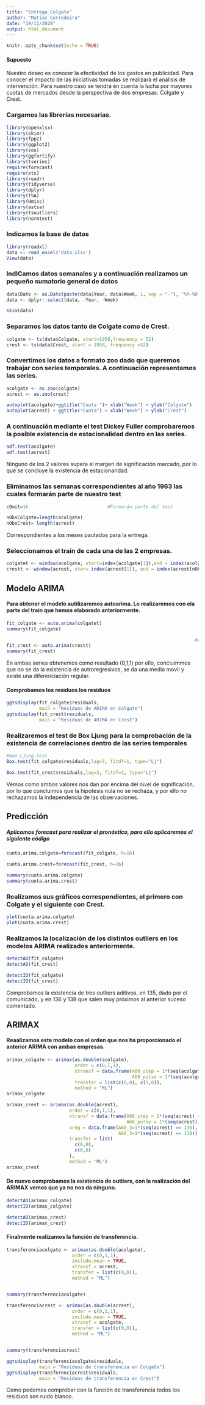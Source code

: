 ---
title: "Entrega_Colgate"
author: "Matias Corredoira"
date: "19/11/2020"
output: html_document
---

```{r setup, include=FALSE}
knitr::opts_chunk$set(echo = TRUE)
```

#### Supuesto
Nuestro deseo es conocer la efectividad de los gastos en publicidad. Para conocer el impacto de las iniciativas tomadas se realizará el análisis de intervención. Para nuestro caso se tendrá en cuenta la lucha por mayores cuotas de mercados desde la perspectiva de dos empresas: Colgate y Crest.

### Cargamos las librerías necesarias.

```{r,warning=FALSE,message=FALSE,echo=FALSE}
library(openxlsx)
library(skimr)
library(fpp2)
library(ggplot2)
library(zoo)
library(ggfortify)
library(tseries)
require(forecast)
require(xts)
library(readr)
library(tidyverse)
library(dplyr)
library(TSA)
library(Hmisc)
library(astsa)
library(tsoutliers)
library(normtest)
```



### Indicamos  la base de datos


```{r cars}
library(readxl)
data <- read_excel('data.xlsx')
View(data)
```


### IndICamos datos semanales y a continuación realizamos un pequeño sumatorio general de datos

```{r}
data$Date <- as.Date(paste(data$Year, data$Week, 1, sep = "-"), "%Y-%U-%u")
data <- dplyr::select(data, -Year, -Week)
```



```{r, echo=FALSE}
skim(data)
```


### Separamos los datos tanto de Colgate como de Crest.

```{r , echo=TRUE}
colgate <- ts(data$Colgate, start=1958,frequency = 52)
crest <- ts(data$Crest, start = 1958, frequency =52)
```



### Convertimos los datos a formato zoo dado que queremos trabajar con series temporales. A continuación representamos las series.

```{r , echo=TRUE}
acolgate <- as.zoo(colgate)
acrest <- as.zoo(crest)
```




```{r , echo=FALSE}
autoplot(acolgate)+ggtitle("Cuota ")+ xlab("Week") + ylab("Colgate")
autoplot(acrest) + ggtitle("Cuota") + xlab("Week") + ylab("Crest")
```




### A continuación mediante el test Dickey Fuller comprobaremos la posible existencia de estacionalidad dentro en las series.


```{r, warning=FALSE}
adf.test(acolgate)
adf.test(acrest)
```


Ninguno de los 2 valores supera el margen de significación marcado, por lo que se concluye la  existencia de estacionaridad. 







### Eliminamos las semanas correspondientes al año 1963 las cuales formarán parte de nuestro test

```{r , echo=TRUE}
cOmit=16                             #Formarán parte del test

nObsColgate=length(acolgate)
nObsCrest= length(acrest)
```

Correspondientes a los meses pautados para la entrega.


### Seleccionamos el train de cada una de las 2 empresas.

```{r , echo=TRUE}
colgatet <- window(acolgate, start=index(acolgate[1]),end = index(acolgate[nObsColgate- cOmit]))
crestt <- window(acrest, star= index(acrest[1]), end = index(acrest[nObsCrest-cOmit]))

```



## Modelo ARIMA 

#### Para obtener el modelo autilizaremos autoarima. Lo realizaremos con ela parte del train que hemos elaborado anteriormente.


```{r , echo=FALSE}
fit_colgate <- auto.arima(colgatet) 
summary(fit_colgate)

                                                                     #Automatización de los coeficientes
fit_crest <- auto.arima(crestt)
summary(fit_crest)

```

En ambas series obtenemos como resultado (0,1,1) por ello, concluimmos que no se da la existencia de autroregresivos, se da una media movil y existe una diferenciación regular.

#### Comprobamos los residuos los residuos

```{r , echo=FALSE}
ggtsdisplay(fit_colgate$residuals,
            main = "Residuos de ARIMA en Colgate") 
ggtsdisplay(fit_crest$residuals,
            main = "Residuos de ARIMA en Crest") 
```





### Realizaremos el test de Box Ljung para la comprobación de la existencia de correlaciones dentro de las series temporales


```{r}
#box-Ljung Test
Box.test(fit_colgate$residuals,lag=3, fitdf=1, type="Lj")

Box.test(fit_crest$residuals,lag=3, fitdf=1, type="Lj")
```

Vemos como ambos valores nos dan por encima del nivel de significación, por lo que concluimos que la hipotesis nula no se rechaza, y por ello no rechazamos la independencia de las observaciones.





## Predicción

##### Aplicamos forecast para realizar el pronóstico, para ello aplicaremos el siguiente código

```{r , include = FALSE}
cuota.arima.colgate=forecast(fit_colgate, h=16)

cuota.arima.crest=forecast(fit_crest, h=16)
```


```{r, echo=FALSE, include = FALSE}
summary(cuota.arima.colgate)
summary(cuota.arima.crest)
```


### Realizamos sus gráficos correspondientes, el primero con Colgate y el siguiente con Crest.

```{r , echo=FALSE}

plot(cuota.arima.colgate)
plot(cuota.arima.crest)

```





### Realizamos la localización de los distintos outliers en los modelos ARIMA realizados anteriormente.

```{r , echo=FALSE}
detectAO(fit_colgate) 
detectAO(fit_crest) 

detectIO(fit_colgate) 
detectIO(fit_crest)
```

Comprobamos la existencia de tres outliers aditivos, en 135, dado por el comunicado, y en 136 y 138 que salen muy próximos al anterior suceso comentado.



## ARIMAX

#### Reaalizamos este modelo con el orden que nos ha proporcionado el anterior ARIMA con ambas empresas.

```{r , echo=FALSE}
arimax_colgate <- arimax(as.double(acolgate), 
                         order = c(0,1,1),
                         xtransf = data.frame(A60_step = 1*(seq(acolgate) ),
                                              A60_pulse = 1*(seq(acolgate))),
                         transfer = list(c(0,0), c(1,0)),
                         method = "ML")
arimax_colgate
```



```{r , echo=FALSE}
arimax_crest <- arimax(as.double(acrest), 
                       order = c(0,1,1),
                       xtransf = data.frame(A60_step = 1*(seq(acrest) >= 135 ),
                                            A60_pulse = 1*(seq(acrest) )),
                       xreg = data.frame(A60_3=1*(seq(acrest) == 136),
                                         A60_3=1*(seq(acrest) == 138)),
                       transfer = list(
                         c(0,0),
                         c(0,0)
                       ),
                       method = 'ML')
arimax_crest
```



#### De nuevo comprobamos la existencia de outliers, con la realización del ARIMAX vemos que ya no nos da ninguno.

```{r , echo=FALSE}
detectAO(arimax_colgate) 
detectIO(arimax_colgate) 

detectAO(arimax_crest)
detectIO(arimax_crest)
```





#### Finalmente realizamos la función de transferencia.


```{r , echo=FALSE}
transferenciacolgate <- arimax(as.double(acolgate),
                        order = c(0,1,1), 
                        include.mean = TRUE,
                        xtransf = acrest, 
                        transfer = list(c(0,0)), 
                        method = "ML")


summary(transferenciacolgate)

```
```{r}
transferenciacrest <- arimax(as.double(acrest),
                        order = c(0,1,1), 
                        include.mean = TRUE,
                        xtransf = acolgate, 
                        transfer = list(c(0,0)), 
                        method = "ML")


summary(transferenciacrest)
```
```{r}
ggtsdisplay(transferenciacolgate$residuals,
            main = "Residuos de transferencia en Colgate") 
ggtsdisplay(transferenciacrest$residuals,
            main = "Residuos de transferencia en Crest") 
```

Como podemos comprobar con la función de transferencia todos los residuos son ruido blanco.












